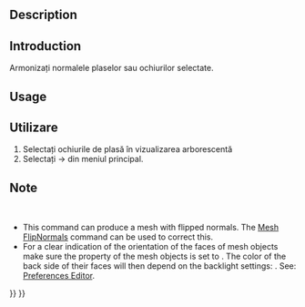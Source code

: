 <languages/>

{{Docnav
|[[Mesh_VertexCurvature|VertexCurvature]]
|[[Mesh_FlipNormals|FlipNormals]]
|[[Mesh_Workbench|Mesh]]
|IconL=Mesh_VertexCurvature.svg
|IconR=Mesh_FlipNormals.svg
|IconC=Workbench_Mesh.svg
}}

<div class="mw-translate-fuzzy">
{{GuiCommand|Name=Mesh HarmonizeNormals‏‎|MenuLocation=Meshes → Harmonize normals|Workbenches=[[Mesh Workbench|Mesh]]|Shortcut=|SeeAlso=}}
</div>

==Description==

<div class="mw-translate-fuzzy">
==Introduction==
Armonizați normalele plaselor sau ochiurilor selectate.
</div>

==Usage==

<div class="mw-translate-fuzzy">
== Utilizare  ==
#Selectați ochiurile de plasă în vizualizarea arborescentă
#Selectați {{KEY | Mesaje}} → {{KEY | [[Image: Mesh_HarmonizeNormals.svg | 32px]] Armonizare normală}} din meniul principal.
</div>

<span id="Notes"></span>
<div class="mw-translate-fuzzy">
==Note==
<br />
</div>

* This command can produce a mesh with flipped normals. The [[Mesh_FlipNormals|Mesh FlipNormals]] command can be used to correct this.
* For a clear indication of the orientation of the faces of mesh objects make sure the {{PropertyView|Lighting}} property of the mesh objects is set to {{Value|One side}}. The color of the back side of their faces will then depend on the backlight settings: {{MenuCommand|Edit → Preferences → Display → Light Sources → Backlight}}. See: [[Preferences_Editor#Light_Sources|Preferences Editor]].


{{Docnav
|[[Mesh_VertexCurvature|VertexCurvature]]
|[[Mesh_FlipNormals|FlipNormals]]
|[[Mesh_Workbench|Mesh]]
|IconL=Mesh_VertexCurvature.svg
|IconR=Mesh_FlipNormals.svg
|IconC=Workbench_Mesh.svg
}}

{{Mesh Tools navi{{#translation:}}}}
{{Userdocnavi{{#translation:}}}}
{{clear}}